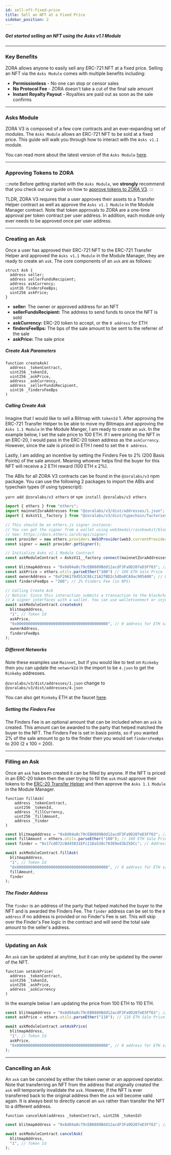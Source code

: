```yaml
---
id: sell-nft-fixed-price
title: Sell an NFT at a Fixed Price 
sidebar_position: 2
---
```


##### Get started selling an NFT using the Asks v1.1 Module

---

### Key Benefits 
ZORA allows anyone to easily sell any ERC-721 NFT at a fixed price. 
Selling an NFT via the `Asks Module` comes with multiple benefits including:

- **Permissionless** - No one can stop or censor sales
- **No Protocol Fee** - ZORA doesn't take a cut of the final sale amount
- **Instant Royalty Payout** - Royalties are paid out as soon as the sale confirms

---

### Asks Module
ZORA V3 is composed of a few core contracts and an ever-expanding set of modules. 
The `Asks Module` allows an ERC-721 NFT to be sold at a fixed price. 
This guide will walk you through how to interact with the `Asks v1.1` module.

You can read more about the latest version of the `Asks Module` [here](/docs/smart-contracts/modules/Asks/zora-v3-asks-latest).

---

### Approving Tokens to ZORA
:::note 
Before getting started with the `Asks Module`, we **strongly** recommend that you check out our guide on how to [approve tokens to ZORA V3](/docs/guides/v3-approvals). 
:::

TLDR, ZORA V3 requires that a user approves their assets to a Transfer Helper contract as well as approve the `Asks v1.1 Module` in the Module Manager contract.
Note that token approvals to ZORA are a one-time approval per token contract per user address.
In addition, each module only ever needs to be approved once per user address.

---

### Creating an Ask
Once a user has approved their ERC-721 NFT to the ERC-721 Transfer Helper and approved the `Asks v1.1 Module` in the Module Manager, they are ready to create an `ask`.
The core components of an `ask` are as follows:

```
struct Ask {
  address seller;
  address sellerFundsRecipient; 
  address askCurrency;
  uint16 findersFeeBps;
  uint256 askPrice;
}
```

* **seller:** The owner or approved address for an NFT
* **sellerFundsRecipient:** The address to send funds to once the NFT is sold
* **askCurrency:** ERC-20 token to accept, or the `0 address` for ETH
* **findersFeeBps:** The bps of the sale amount to be sent to the referrer of the sale
* **askPrice:** The sale price

##### Create Ask Parameters
```
function createAsk(
  address _tokenContract,
  uint256 _tokenId,
  uint256 _askPrice,
  address _askCurrency,
  address _sellerFundsRecipient,
  uint16 _findersFeeBps
)
```
##### Calling Create Ask
Imagine that I would like to sell a Blitmap with `tokenId` 1.
After approving the ERC-721 Transfer Helper to be able to move my Blitmaps and approving the `Asks 1.1 Module` in the Module Manger, I am ready to create an `ask`.
In the example below, I set the sale price to 100 ETH.
If I were pricing the NFT in an ERC-20, I would pass in the ERC-20 token address as the `askCurrency`.
However, since the sale is priced in ETH I need to set the `0 address`.

Lastly, I am adding an incentive by setting the Finders Fee to 2% (200 Basis Points) of the sale amount. 
Meaning whoever helps find the buyer for this NFT will receive a 2 ETH reward (100 ETH x 2%).

The ABIs for all ZORA V3 contracts can be found in the `@zoralabs/v3` npm package.
You can use the following 2 packages to import the ABIs and typechain types (if using typescript):

`yarn add @zoralabs/v3 ethers` or `npm install @zoralabs/v3 ethers`

```javascript
import { ethers } from "ethers";
import mainnetZoraAddresses from "@zoralabs/v3/dist/addresses/1.json"; // Mainnet addresses, 4.json would be Rinkeby Testnet 
import { AsksV11__factory } from "@zoralabs/v3/dist/typechain/factories/AsksV11__factory";

// This should be an ethers.js signer instance: 
// You can get the signer from a wallet using web3modal/rainbowkit/blocknative wallet etc.
// See: https://docs.ethers.io/v5/api/signer/
const provider = new ethers.providers.Web3Provider(web3.currentProvider, 1);
const signer = await provider.getSigner();

// Initialize Asks v1.1 Module Contract
const askModuleContract = AsksV11__factory.connect(mainnetZoraAddresses.AsksV1_1, signer);

const blitmapAddress = "0x8d04a8c79cEB0889Bdd12acdF3Fa9D207eD3Ff63"; // Blitmap NFT Contract
const askPrice = ethers.utils.parseEther("100") // 100 ETH Sale Price
const ownerAddress = "0xF296178d553C8Ec21A2fBD2c5dDa8CA9ac905A00"; // Owner of the assets
const findersFeeBps = "200"; // 2% Finders Fee (in BPS)

// Calling Create Ask
// Notice: Since this interaction submits a transaction to the blockchain it requires a signer.
// A signer interfaces with a wallet. You can use walletconnect or injected web3.
await askModuleContract.createAsk(
  blitmapAddress,
  "1", // Token Id
  askPrice,
  "0x0000000000000000000000000000000000000000", // 0 address for ETH sale
  ownerAddress,
  findersFeeBps
);
```

##### Different Networks
Note these examples use `Mainnet`, but if you would like to test on `Rinkeby` then you can update the `networkId` in the import to be `4.json` to get the `Rinkeby` addresses.

`@zoralabs/v3/dist/addresses/1.json` change to `@zoralabs/v3/dist/addresses/4.json` 

You can also get `Rinkeby` ETH at the faucet [here](https://www.rinkebyfaucet.com/).

##### Setting the Finders Fee
The Finders Fee is an optional amount that can be included when an `ask` is created.
This amount can be awarded to the party that helped matched the buyer to the NFT.
The Finders Fee is set in basis points, so if you wanted 2% of the sale amount to go to the finder then you would set `findersFeeBps` to 200 (2 x 100 = 200).

---

### Filling an Ask
Once an `ask` has been created it can be filled by anyone. 
If the NFT is priced in an ERC-20 token then the user trying to fill the `ask` must approve their tokens to the [ERC-20 Transfer Helper](/docs/guides/v3-approvals#approving-a-transfer-helper) 
and then approve the `Asks 1.1 Module` in the Module Manager.


```
function fillAsk(
    address _tokenContract,
    uint256 _tokenId,
    address _fillCurrency,
    uint256 _fillAmount,
    address _finder
) 
```

```javascript
const blitmapAddress = "0x8d04a8c79cEB0889Bdd12acdF3Fa9D207eD3Ff63"; // Blitmap NFT Contract
const fillAmount = ethers.utils.parseEther("100"); // 100 ETH Sale Price
const finder = "0x17cd072cBd45031EFc21Da538c783E0ed3b25DCc"; // Address that helped find the buyer. Can be the 0 address if no address is specified

await askModuleContract.fillAsk(
  blitmapAddress,
  "1", // Token Id
  "0x0000000000000000000000000000000000000000", // 0 address for ETH sale
  fillAmount,
  finder
);
```

##### The Finder Address 
The `finder` is an address of the party that helped matched the buyer to the NFT and is awarded the Finders Fee. 
The `finder` address can be set to the `0 address` if no address is provided or no Finder's Fee is set. 
This will skip over the Finder's Fee logic in the contract and will send the total sale amount to the seller's address.

---

### Updating an Ask
An `ask` can be updated at anytime, but it can only be updated by the owner of the NFT.
```
function setAskPrice(
  address _tokenContract,
  uint256 _tokenId,
  uint256 _askPrice,
  address _askCurrency
) 
```
In the example below I am updating the price from 100 ETH to 110 ETH.
```javascript
const blitmapAddress = "0x8d04a8c79cEB0889Bdd12acdF3Fa9D207eD3Ff63"; // Blitmap NFT Contract
const askPrice = ethers.utils.parseEther("110"); // 110 ETH Sale Price

await askModuleContract.setAskPrice(
  blitmapAddress,
  "1", // Token Id
  askPrice,
  "0x0000000000000000000000000000000000000000", // 0 address for ETH sale
);
```

--- 

### Cancelling an Ask
An `ask` can be canceled by either the token owner or an approved operator. 
Note that transferring an NFT from the address that originally created the `ask` will temporarily invalidate the `ask`.
However, if the NFT is ever transferred back to the original address then the `ask` will become valid again.
It is always best to directly cancel an `ask` rather than transfer the NFT to a different address.
```
function cancelAsk(address _tokenContract, uint256 _tokenId)
```

```javascript
const blitmapAddress = "0x8d04a8c79cEB0889Bdd12acdF3Fa9D207eD3Ff63"; // Blitmap NFT Contract

await askModuleContract.cancelAsk(
  blitmapAddress,
  "1", // Token Id
);
```